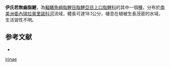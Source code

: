 {{Speciesbox
| status = NE
| status_system = IUCN3.1
| genus = Pseudanos
| species = irinae
| authority = [[Winterbottom|Winterbottom]], 1980
| synonyms = 
}}
'''伊氏若無齒脂鯉'''，為[[輻鰭魚綱|輻鰭魚綱]][[脂鯉目|脂鯉目]][[脂鯉亞目|脂鯉亞目]][[上口脂鯉科|上口脂鯉科]]的其中一個[[種|種]]，分布於[[南美洲|南美洲]][[委內瑞拉|委內瑞拉]][[奧里諾科河|奧里諾科河]]流域，體長可達18.1公分，棲息在植被生長茂密的水域，生活習性不明。

==参考文献==
{{refbegin}}
*{{FishBase_species|genus=Pseudanos|species=irinae|year=2013|month=9}}
{{refend}}
{{Taxonbar|from=Q6410344}}

[[Category:若無齒脂鯉屬|irinae]]


{{魚類小作品}}